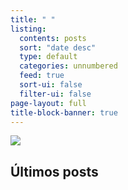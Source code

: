 ```yaml
---
title: " " 
listing:
  contents: posts 
  sort: "date desc"
  type: default
  categories: unnumbered
  feed: true
  sort-ui: false
  filter-ui: false
page-layout: full
title-block-banner: true
---
```


![](capa.png)

:::{.left}

# Últimos posts



:::

